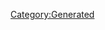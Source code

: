{{Database/Diva/DivaInfo
 |Attr=1
 |ID=5
 |BodyId=1
 |PersonalityId=4
 |Enabled=2
 |LIOGKHIGJKN=23
 |HomeBgId=11
}}
[[Category:Generated]]
